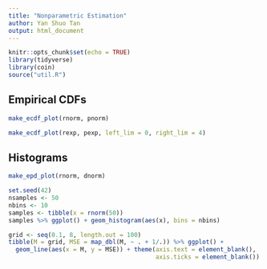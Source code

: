 ```yaml
---
title: "Nonparametric Estimation"
author: Yan Shuo Tan
output: html_document
---
```


```r
knitr::opts_chunk$set(echo = TRUE)
library(tidyverse)
library(coin)
source("util.R")
```

## Empirical CDFs

```r

make_ecdf_plot(rnorm, pnorm)

```

```r

make_ecdf_plot(rexp, pexp, left_lim = 0, right_lim = 4)

```

## Histograms

```r

make_epd_plot(rnorm, dnorm)
```
```r

set.seed(42)
nsamples <- 50
nbins <- 10
samples <- tibble(x = rnorm(50))
samples %>% ggplot() + geom_histogram(aes(x), bins = nbins)
```


```r

grid <- seq(0.1, 8, length.out = 100)
tibble(M = grid, MSE = map_dbl(M, ~ . + 1/.)) %>% ggplot() + 
  geom_line(aes(x = M, y = MSE)) + theme(axis.text = element_blank(),
                                         axis.ticks = element_blank())
```
